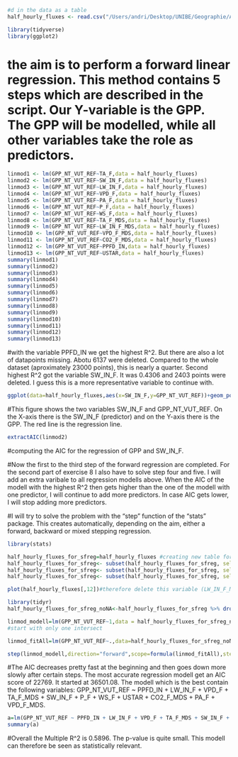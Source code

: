 ```{r}
#d in the data as a table
half_hourly_fluxes <- read.csv("/Users/andri/Desktop/UNIBE/Geographie/Aufbaustudium/Jahr 2/Semester 4/AGDS/AGDS_report_AndriWidmer/report exercises/chapter 8/df_for_stepwise_regression.csv",header=TRUE,sep=",")
```

```{r}
library(tidyverse)
library(ggplot2)
```
# the aim is to perform a forward linear regression. This method contains 5 steps which are described in the script. Our Y-variable is the GPP. The GPP will be modelled, while all other variables take the role as predictors.
```{r}
linmod1 <- lm(GPP_NT_VUT_REF~TA_F,data = half_hourly_fluxes)
linmod2 <- lm(GPP_NT_VUT_REF~SW_IN_F,data = half_hourly_fluxes)
linmod3 <- lm(GPP_NT_VUT_REF~LW_IN_F,data = half_hourly_fluxes)
linmod4 <- lm(GPP_NT_VUT_REF~VPD_F,data = half_hourly_fluxes)
linmod5 <- lm(GPP_NT_VUT_REF~PA_F,data = half_hourly_fluxes)
linmod6 <- lm(GPP_NT_VUT_REF~P_F,data = half_hourly_fluxes)
linmod7 <- lm(GPP_NT_VUT_REF~WS_F,data = half_hourly_fluxes)
linmod8 <- lm(GPP_NT_VUT_REF~TA_F_MDS,data = half_hourly_fluxes)
linmod9 <- lm(GPP_NT_VUT_REF~LW_IN_F_MDS,data = half_hourly_fluxes)
linmod10 <- lm(GPP_NT_VUT_REF~VPD_F_MDS,data = half_hourly_fluxes)
linmod11 <- lm(GPP_NT_VUT_REF~CO2_F_MDS,data = half_hourly_fluxes)
linmod12 <- lm(GPP_NT_VUT_REF~PPFD_IN,data = half_hourly_fluxes)
linmod13 <- lm(GPP_NT_VUT_REF~USTAR,data = half_hourly_fluxes)
summary(linmod1)
summary(linmod2)
summary(linmod3)
summary(linmod4)
summary(linmod5)
summary(linmod6)
summary(linmod7)
summary(linmod8)
summary(linmod9)
summary(linmod10)
summary(linmod11)
summary(linmod12)
summary(linmod13)
```
#with the variable PPFD_IN we get the highest R^2. But there are also a lot of datapoints missing. Abotu 6137 were deleted. Compared to the whole dataset (aproximately 23000 points), this is nearly a quarter. Second highest R^2 got the variable SW_IN_F. It was 0.4306 and 2403 points were deleted. I guess this is a more representative variable to continue with. 
```{r}
ggplot(data=half_hourly_fluxes,aes(x=SW_IN_F,y=GPP_NT_VUT_REF))+geom_point()+geom_smooth(formula= y~x,method="lm",color="red")
```
#This figure shows the two variables SW_IN_F and GPP_NT_VUT_REF. On the X-axis there is the SW_IN_F (predictor) and on the Y-axis there is the GPP. The red line is the regression line.

```{r}
extractAIC(linmod2)
```
#computing the AIC for the regression of GPP and SW_IN_F.

#Now the first to the third step of the forward regression are completed. For the second part of exercise 8 I also have to solve step four and five. I will add an extra varibale to all regression modells above. When the AIC of the modell with the highest R^2 then gets higher than the one of the modell with one predictor, I will continue to add more predictors. In case AIC gets lower, I will stop adding more predictors.

#I will try to solve the problem with the "step" function of the "stats" package. This creates automatically, depending on the aim, either a forward, backward or mixed stepping regression.
```{r}
library(stats)
```

```{r}
half_hourly_fluxes_for_sfreg=half_hourly_fluxes #creating new table for easier use
half_hourly_fluxes_for_sfreg<- subset(half_hourly_fluxes_for_sfreg, select = -siteid)#deleting sites
half_hourly_fluxes_for_sfreg<- subset(half_hourly_fluxes_for_sfreg, select = -TIMESTAMP)#deleting timestamp
half_hourly_fluxes_for_sfreg<- subset(half_hourly_fluxes_for_sfreg, select = -LW_IN_F_MDS)#deleting the variable LW_IN_F_MDS because a lot of data is missing (see below).
```

```{r}
plot(half_hourly_fluxes[,12])#therefore delete this variable (LW_IN_F_MDS) because of the dataholes. Done in the statement above
```


```{r}
library(tidyr)
half_hourly_fluxes_for_sfreg_noNA<-half_hourly_fluxes_for_sfreg %>% drop_na()  
```


```{r}
linmod_modell=lm(GPP_NT_VUT_REF~1,data = half_hourly_fluxes_for_sfreg_noNA)
#start with only one intersect

linmod_fitAll=lm(GPP_NT_VUT_REF~.,data=half_hourly_fluxes_for_sfreg_noNA)#scope= maximum of variables to use

```

```{r}
step(linmod_modell,direction="forward",scope=formula(linmod_fitAll),steps=1000)
```
#The AIC decreases pretty fast at the beginning and then goes down more slowly after certain steps. The most accurate regression modell get an AIC score of 22769. It started at 36501.08. The modell which is the best contain the following variables: GPP_NT_VUT_REF ~ PPFD_IN + LW_IN_F + VPD_F + TA_F_MDS + SW_IN_F + P_F + WS_F + USTAR + CO2_F_MDS + PA_F + VPD_F_MDS.

```{r}
a=lm(GPP_NT_VUT_REF ~ PPFD_IN + LW_IN_F + VPD_F + TA_F_MDS + SW_IN_F + P_F + WS_F + USTAR + CO2_F_MDS + PA_F + VPD_F_MDS,data=half_hourly_fluxes_for_sfreg_noNA)
summary(a)
```
#Overall the Multiple R^2 is 0.5896. The p-value is quite small. This modell can therefore be seen as statistically relevant. 
